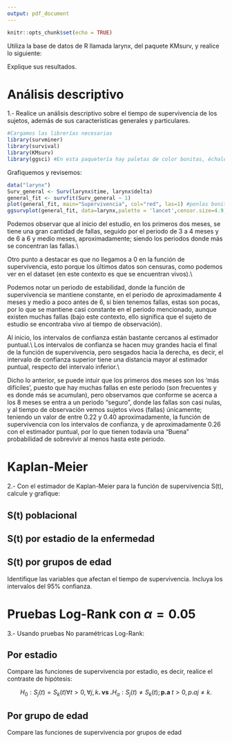```yaml
---
output: pdf_document
---
```

```r
knitr::opts_chunk$set(echo = TRUE)
```

Utiliza la base de datos de R llamada larynx, del paquete KMsurv, y realice lo siguiente:

Explique sus resultados.

# Análisis descriptivo

1.- Realice un análisis descriptivo sobre el tiempo de supervivencia de los sujetos, además de sus características generales y particulares.


```r
#Cargamos las librerías necesarias
library(survminer)
library(survival)
library(KMsurv)
library(ggsci) #En esta paquetería hay paletas de color bonitas, échale un ojo yisus
```

Grafiquemos y revisemos:
```r
data("larynx")
Surv_general <- Surv(larynx$time, larynx$delta)
general_fit <- survfit(Surv_general ~ 1)
plot(general_fit, main="Supervivencia", col="red", las=1) #ponlas bonito yisus
ggsurvplot(general_fit, data=larynx,palette = 'lancet',censor.size=4.9,censor.shape=124)
```
Podemos observar que al inicio del estudio, en los primeros dos meses, se tiene
una gran cantidad de fallas, seguido por el periodo de 3 a 4 meses y de 6 a 6 y medio meses,
aproximadamente; siendo los periodos donde más se concentran las fallas.\\

Otro punto a destacar es que no llegamos a $0$ en la función de supervivencia, esto 
porque los últimos datos son censuras, como podemos ver en el dataset (en este contexto 
es que se encuentran vivos).\\

Podemos notar un periodo de estabilidad, donde la función de supervivencia se mantiene
constante, en el periodo de aproximadamente 4 meses y medio a poco antes de 6, 
si bien tenemos fallas, estas son pocas, por lo que se mantiene casi constante en
el periodo mencionado, aunque existen muchas fallas (bajo este contexto, ello significa
que el sujeto de estudio se encontraba vivo al tiempo de observación).

Al inicio, los intervalos de confianza están bastante cercanos al estimador puntual.\\
Los intervalos de confianza se hacen muy grandes hacia el final de la función de 
supervivencia, pero sesgados hacia la derecha, es decir, el intervalo de confianza
superior tiene una distancia mayor al estimador puntual, respecto del intervalo inferior.\\

Dicho lo anterior, se puede intuir que los primeros dos meses son los 'más difíciles', 
puesto que hay muchas fallas en este periodo (son frecuentes y es donde más se acumulan), 
pero observamos que conforme se acerca a los 8 meses se entra a un periodo "seguro",
donde las fallas son casi nulas, y al tiempo de observación vemos sujetos vivos (fallas)
únicamente; teniendo un valor de entre 0.22 y 0.40 aproximadamente, la función de supervivencia
con los intervalos de confianza, y de aproximadamente 0.26 con el estimador puntual,
por lo que tienen todavía una "Buena" probabilidad de sobrevivir al menos hasta este
periodo.

# Kaplan-Meier

2.- Con el estimador de Kaplan-Meier para la función de supervivencia S(t), calcule y grafique:

## S(t) poblacional

## S(t) por estadio de la enfermedad

## S(t) por grupos de edad

Identifique las variables que afectan el tiempo de supervivencia. Incluya los intervalos del 95\% confianza.

# Pruebas Log-Rank con $\alpha=0.05$

3.- Usando pruebas No paramétricas Log-Rank:

## Por estadio

Compare las funciones de supervivencia por estadio, es decir, realice el contraste 
de hipótesis:

$$H_0: S_j(t)=S_k(t) \forall t >0, \forall j,k\textbf{.         vs        .} H_a: S_j(t) \not = S_k(t);\textbf{p.a }t>0, p.a j\not = k.$$

## Por grupo de edad

Compare las funciones de supervivencia por grupos de edad
